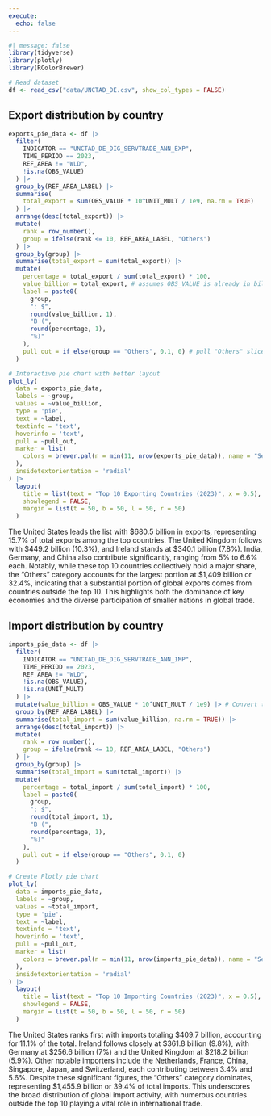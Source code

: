 ```yaml
---
execute: 
  echo: false
---
```


```r
#| message: false
library(tidyverse)
library(plotly)
library(RColorBrewer)
```

```r
# Read dataset
df <- read_csv("data/UNCTAD_DE.csv", show_col_types = FALSE)
```

## Export distribution by country

```r
exports_pie_data <- df |>
  filter(
    INDICATOR == "UNCTAD_DE_DIG_SERVTRADE_ANN_EXP",
    TIME_PERIOD == 2023,
    REF_AREA != "WLD",
    !is.na(OBS_VALUE)
  ) |>
  group_by(REF_AREA_LABEL) |>
  summarise(
    total_export = sum(OBS_VALUE * 10^UNIT_MULT / 1e9, na.rm = TRUE)
  ) |>
  arrange(desc(total_export)) |>
  mutate(
    rank = row_number(),
    group = ifelse(rank <= 10, REF_AREA_LABEL, "Others")
  ) |>
  group_by(group) |>
  summarise(total_export = sum(total_export)) |>
  mutate(
    percentage = total_export / sum(total_export) * 100,
    value_billion = total_export, # assumes OBS_VALUE is already in billions
    label = paste0(
      group,
      ": $",
      round(value_billion, 1),
      "B (",
      round(percentage, 1),
      "%)"
    ),
    pull_out = if_else(group == "Others", 0.1, 0) # pull "Others" slice
  )

# Interactive pie chart with better layout
plot_ly(
  data = exports_pie_data,
  labels = ~group,
  values = ~value_billion,
  type = 'pie',
  text = ~label,
  textinfo = 'text',
  hoverinfo = 'text',
  pull = ~pull_out,
  marker = list(
    colors = brewer.pal(n = min(11, nrow(exports_pie_data)), name = "Set3")
  ),
  insidetextorientation = 'radial'
) |>
  layout(
    title = list(text = "Top 10 Exporting Countries (2023)", x = 0.5),
    showlegend = FALSE,
    margin = list(t = 50, b = 50, l = 50, r = 50)
  )
```

The United States leads the list with $680.5 billion in exports, representing 15.7% of total exports among the top countries. The United Kingdom follows with $449.2 billion (10.3%), and Ireland stands at $340.1 billion (7.8%). India, Germany, and China also contribute significantly, ranging from 5% to 6.6% each. Notably, while these top 10 countries collectively hold a major share, the "Others" category accounts for the largest portion at $1,409 billion or 32.4%, indicating that a substantial portion of global exports comes from countries outside the top 10. This highlights both the dominance of key economies and the diverse participation of smaller nations in global trade.

## Import distribution by country

```r
imports_pie_data <- df |>
  filter(
    INDICATOR == "UNCTAD_DE_DIG_SERVTRADE_ANN_IMP",
    TIME_PERIOD == 2023,
    REF_AREA != "WLD",
    !is.na(OBS_VALUE),
    !is.na(UNIT_MULT)
  ) |>
  mutate(value_billion = OBS_VALUE * 10^UNIT_MULT / 1e9) |> # Convert to Billions USD
  group_by(REF_AREA_LABEL) |>
  summarise(total_import = sum(value_billion, na.rm = TRUE)) |>
  arrange(desc(total_import)) |>
  mutate(
    rank = row_number(),
    group = ifelse(rank <= 10, REF_AREA_LABEL, "Others")
  ) |>
  group_by(group) |>
  summarise(total_import = sum(total_import)) |>
  mutate(
    percentage = total_import / sum(total_import) * 100,
    label = paste0(
      group,
      ": $",
      round(total_import, 1),
      "B (",
      round(percentage, 1),
      "%)"
    ),
    pull_out = if_else(group == "Others", 0.1, 0)
  )

# Create Plotly pie chart
plot_ly(
  data = imports_pie_data,
  labels = ~group,
  values = ~total_import,
  type = 'pie',
  text = ~label,
  textinfo = 'text',
  hoverinfo = 'text',
  pull = ~pull_out,
  marker = list(
    colors = brewer.pal(n = min(11, nrow(imports_pie_data)), name = "Set3")
  ),
  insidetextorientation = 'radial'
) |>
  layout(
    title = list(text = "Top 10 Importing Countries (2023)", x = 0.5),
    showlegend = FALSE,
    margin = list(t = 50, b = 50, l = 50, r = 50)
  )
```

The United States ranks first with imports totaling $409.7 billion, accounting for 11.1% of the total. Ireland follows closely at $361.8 billion (9.8%), with Germany at $256.6 billion (7%) and the United Kingdom at $218.2 billion (5.9%). Other notable importers include the Netherlands, France, China, Singapore, Japan, and Switzerland, each contributing between 3.4% and 5.6%. Despite these significant figures, the "Others" category dominates, representing $1,455.9 billion or 39.4% of total imports. This underscores the broad distribution of global import activity, with numerous countries outside the top 10 playing a vital role in international trade.
